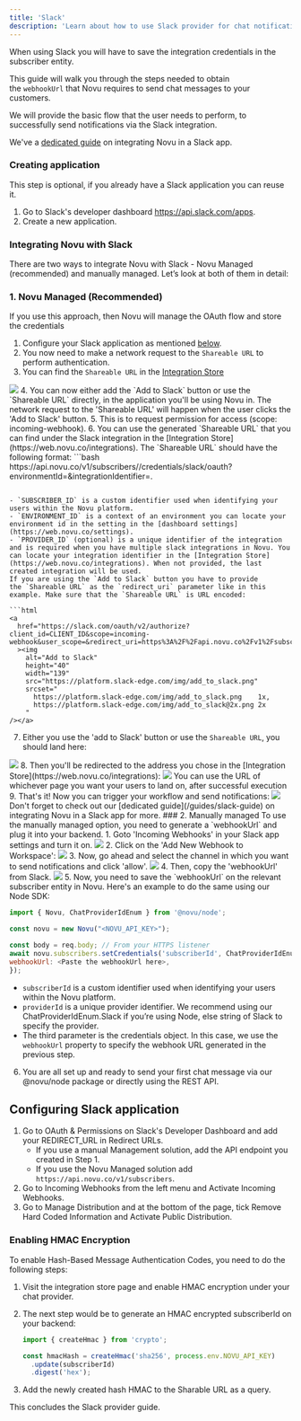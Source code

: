 ```yaml
---
title: 'Slack'
description: 'Learn about how to use Slack provider for chat notifications'
---
```


When using Slack you will have to save the integration credentials in the subscriber entity.

This guide will walk you through the steps needed to obtain the `webhookUrl` that Novu requires to send chat messages to your customers.

We will provide the basic flow that the user needs to perform, to successfully send notifications via the Slack integration.

<Note>We've a [dedicated guide](/guides/slack-guide) on integrating Novu in a Slack app.</Note>

### Creating application

This step is optional, if you already have a Slack application you can reuse it.

1. Go to Slack's developer dashboard https://api.slack.com/apps.
2. Create a new application.

### Integrating Novu with Slack

There are two ways to integrate Novu with Slack - Novu Managed (recommended) and manually managed. Let’s look at both of them in detail:

### 1. Novu Managed (Recommended)

If you use this approach, then Novu will manage the OAuth flow and store the credentials

1. Configure your Slack application as mentioned [below](#configuring-slack-application).
2. You now need to make a network request to the `Shareable URL` to perform authentication.
3. You can find the `Shareable URL` in the [Integration Store](https://web.novu.co/integrations)
<Frame caption="Use the 'Shareable URL' from the Novu Integration Store"><img src="/images/channels-and-providers/shreable-url.png" /> </Frame>
4. You can now either add the `Add to Slack` button or use the `Shareable URL` directly, in the application you'll be using Novu in. 
<Info>The network request to the 'Shareable URL' will happen when the user clicks the 'Add to Slack' button.</Info>
5. This is to request permission for access (scope: incoming-webhook).
6. You can use the generated `Shareable URL` that you can find under the Slack integration in the [Integration Store](https://web.novu.co/integrations). The `Shareable URL` should have the following format:
```bash
https://api.novu.co/v1/subscribers/<SUBSCRIBER_ID>/credentials/slack/oauth?environmentId=<ENVIRONMENT_ID>&integrationIdentifier=<PROVIDER_ID>.

```

- `SUBSCRIBER_ID` is a custom identifier used when identifying your users within the Novu platform.
- `ENVIRONMENT_ID` is a context of an environment you can locate your environment id in the setting in the [dashboard settings](https://web.novu.co/settings).
- `PROVIDER_ID` (optional) is a unique identifier of the integration and is required when you have multiple slack integrations in Novu. You can locate your integration identifier in the [Integration Store](https://web.novu.co/integrations). When not provided, the last created integration will be used.
If you are using the `Add to Slack` button you have to provide the `Shareable URL` as the `redirect_uri` parameter like in this example. Make sure that the `Shareable URL` is URL encoded:

```html
<a
  href="https://slack.com/oauth/v2/authorize?client_id=CLIENT_ID&scope=incoming-webhook&user_scope=&redirect_uri=https%3A%2F%2Fapi.novu.co%2Fv1%2Fsubscribers%2FSUBSCRIBER_ID%2Fcredentials%2Fslack%2Foauth%3FenvironmentId%3DENVIRONMENT_ID%26integrationIdentifier%3DINTEGRATION_IDENTIFIER"
  ><img
    alt="Add to Slack"
    height="40"
    width="139"
    src="https://platform.slack-edge.com/img/add_to_slack.png"
    srcset="
      https://platform.slack-edge.com/img/add_to_slack.png    1x,
      https://platform.slack-edge.com/img/add_to_slack@2x.png 2x
    "
/></a>
```
7. Either you use the 'add to Slack' button or use the `Shareable URL`, you should land here:
<Frame caption="Select the channel and grant this permission"><img src="/images/channels-and-providers/permission-to-access.png" /> </Frame>
8. Then you'll be redirected to the address you chose in the [Integration Store](https://web.novu.co/integrations):
<Frame caption="Select the channel and grant this permission"><img src="/images/channels-and-providers/redirect-url.png" /> </Frame>
<Info>You can use the URL of whichever page you want your users to land on, after successful execution</Info>
9. That's it! Now you can trigger your workflow and send notifications:
<Frame caption="Now you can send notifications to the channel you chose earlier"><img src="/images/channels-and-providers/notifications-to-channel.png" /> </Frame>
<Note>Don't forget to check out our [dedicated guide](/guides/slack-guide) on integrating Novu in a Slack app for more.</Note>
### 2. Manually managed
To use the manually managed option, you need to generate a `webhookUrl` and plug it into your backend. 
1. Goto 'Incoming Webhooks' in your Slack app settings and turn it on.
<Frame caption="Turn on 'Incoming Webhooks' in your Slack app"><img src="/images/guides/slack-guide/on.png" /> </Frame>
2. Click on the 'Add New Webhook to Workspace':
<Frame caption="Click the 'Add New Webhook to Workspace' button"><img src="/images/guides/slack-guide/add.png" /> </Frame>
3. Now, go ahead and select the channel in which you want to send notifications and click 'allow'.
<Frame caption="Select the channel"><img src="/images/guides/slack-guide/install.png" /> </Frame>
4. Then, copy the 'webhookUrl' from Slack.
<Frame caption="Copy the webhookUrl from Slack"><img src="/images/guides/slack-guide/hook.png" /> </Frame>
5. Now, you need to save the `webhookUrl` on the relevant subscriber entity in Novu. Here's an example to do the same using our Node SDK:

```JavaScript
import { Novu, ChatProviderIdEnum } from '@novu/node';

const novu = new Novu("<NOVU_API_KEY>");

const body = req.body; // From your HTTPS listener
await novu.subscribers.setCredentials('subscriberId', ChatProviderIdEnum.Slack, {
webhookUrl: <Paste the webhookUrl here>,
});
```

- `subscriberId` is a custom identifier used when identifying your users within the Novu platform.
- `providerId` is a unique provider identifier. We recommend using our ChatProviderIdEnum.Slack if you’re using Node, else string of Slack to specify the provider.
- The third parameter is the credentials object. In this case, we use the `webhookUrl` property to specify the webhook URL generated in the previous step.

6. You are all set up and ready to send your first chat message via our @novu/node package or directly using the REST API.

## Configuring Slack application

1. Go to OAuth & Permissions on Slack's Developer Dashboard and add your REDIRECT_URL in Redirect URLs.
    - If you use a manual Management solution, add the API endpoint you created in Step 1.
    - If you use the Novu Managed solution add `https://api.novu.co/v1/subscribers`.
2. Go to Incoming Webhooks from the left menu and Activate Incoming Webhooks.
3. Go to Manage Distribution and at the bottom of the page, tick Remove Hard Coded Information and Activate Public Distribution.

### Enabling HMAC Encryption

To enable Hash-Based Message Authentication Codes, you need to do the following steps:

1. Visit the integration store page and enable HMAC encryption under your chat provider.
2. The next step would be to generate an HMAC encrypted subscriberId on your backend:
    
    ```jsx
    import { createHmac } from 'crypto';
    
    const hmacHash = createHmac('sha256', process.env.NOVU_API_KEY)
      .update(subscriberId)
      .digest('hex');
    
    ```
    
3. Add the newly created hash HMAC to the Sharable URL as a query.

This concludes the Slack provider guide.
